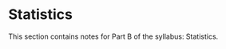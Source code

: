 # Statistics {#sec-part-B .unnumbered}

This section contains notes for Part B of the syllabus: Statistics.
